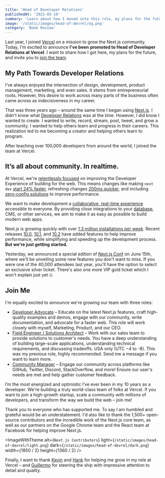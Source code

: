```yaml
---
title: 'Head of Developer Relations'
publishedAt: '2021-05-19'
summary: 'Learn about how I moved into this role, my plans for the future, and an opportunity to join the team.'
image: '/static/images/head-of-devrel/og.png'
category: 'Book Review'
---
```


Last year, I joined [Vercel](https://vercel.com) on a mission to grow the Next.js community. Today, I'm excited to announce **I've been** **promoted to Head of Developer Relations at Vercel**. I want to share how I got here, my plans for the future, and invite you to [join the team](https://vercel.com/careers).

## My Path Towards Developer Relations

I've always enjoyed the intersection of design, development, product management, marketing, and even sales. It stems from entrepreneurial roots. However, this desire to work across many parts of the business often came across as indecisiveness in my career.

That was three years ago – around the same time I began using [Next.js](https://nextjs.org/). I didn't know what [Developer Relations](https://emilyfreeman.io/blog/developer-relations-more-than-the-art-of-talking-good) was at the time. However, I did know I wanted to create. I wanted to write, record, stream, post, tweet, and grow a community. I wanted to help others learn and progress in their careers. This realization led to me becoming a creator and helping others learn to program.

After teaching over 100,000 developers from around the world, I joined the team at Vercel.

## It’s all about community. In realtime.

At Vercel, we're [relentlessly focused](https://rauchg.com/2020/next-for-vercel#frontend-focus) on improving the Developer Experience of building for the web. This means changes like making `next dev` [start 24% faster](https://nextjs.org/blog/next-10-2), refreshing changes [200ms quicker](https://nextjs.org/blog/next-10-1), and including [zero-config solutions](https://nextjs.org/blog/next-10) to improve performance.

We want to make development a [collaborative, real-time experience](https://twitter.com/shuding_/status/1378086219708473344) accessible to everyone. By providing close integrations to your [database](https://twitter.com/leeerob/status/1351576575888797696), CMS, or other services, we aim to make it as easy as possible to build modern web apps.

Next.js is growing quickly with over [1.3 million installations per week](https://www.npmjs.com/package/next). Recent releases [10.0](http://nextjs.org/10), [10.1](https://nextjs.org/10-1), and [10.2](https://nextjs.org/10-2) have added features to help improve performance, while simplifying and speeding up the development process. **But we're just getting started.**

Yesterday, we announced a special edition of [Next.js Conf](https://nextjs.org/conf) on June 15th, where we'll be unveiling some new features you don't want to miss. If you were one of the 40,000 attendees last year, you'll have the option to select an exclusive silver ticket. There's also one more VIP gold ticket which I won't explain just yet 🤐

## Join Me

I'm equally excited to announce we're growing our team with three roles:

- [Developer Advocate](https://vercel.com/careers) – Educate on the latest Next.js features, craft high-quality examples and demos, engage with our community, write documentation, and advocate for a faster web. This role will work closely with myself, Marketing, Product, and our CEO.
- [Field Engineer / Solutions Architect](https://vercel.com/careers) – Work with our sales team to provide solutions to customer's needs. You have a deep understanding of building large-scale applications, understanding technical requirements, and discussing tradeoffs. USA only (UTC −4 to -8). This was my previous role, highly recommended. Send me a message if you want to learn more.
- [Community Manager](https://vercel.com/careers) – Engage our community across platforms like GitHub, Twitter, Discord, StackOverflow, and more! Ensure our user's needs are met and help gather customer feedback.

I’m the most energized and optimistic I’ve ever been in my 10 years as a developer. We're building a truly world-class team of folks at Vercel. If you want to join a high-growth startup, scale a community with millions of developers, and transform the way we build the web – join me!

Thank you to everyone who has supported me. To say I am humbled and grateful would be an understatement. I'd also like to thank the 1,500+ open-source contributors and the incredible work of the Next.js core team, as well as our partners on the Google Chrome team and the React team at Facebook for helping improve Next.js.

<ImageWithTheme
  alt={`Next.js Contributors`}
  light={`/static/images/head-of-devrel/light.png`}
  dark={`/static/images/head-of-devrel/dark.png`}
  width={1850 / 2}
  height={1360 / 2}
/>

Finally, I want to thank [Kevin](https://twitter.com/kevinvangundy) and [Hank](https://twitter.com/thehanktaylor) for helping me grow in my role at Vercel – and [Guillermo](https://twitter.com/rauchg) for steering the ship with impressive attention to detail and quality.
